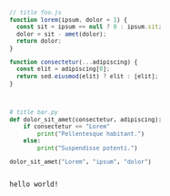 
<Code>

```js
// title foo.js
function lorem(ipsum, dolor = 1) {
  const sit = ipsum == null ? 0 : ipsum.sit;
  dolor = sit - amet(dolor);
  return dolor;
}

function consectetur(...adipiscing) {
  const elit = adipiscing[0];
  return sed.eiusmod(elit) ? elit : [elit];
}
```

```py
# title bar.py
def dolor_sit_amet(consectetur, adipiscing):
    if consectetur == "Lorem"
        print("Pellentesque habitant.")
    else:
        print("Suspendisse potenti.")

dolor_sit_amet("Lorem", "ipsum", "dolor")
```

</Code>

<span>
  <code>hello world!</code>
</span>
